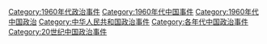 [[Category:1960年代政治事件|Category:1960年代政治事件]]
[[Category:1960年代中国事件|Category:1960年代中国事件]]
[[Category:1960年代中国政治|Category:1960年代中国政治]]
[[Category:中华人民共和国政治事件|Category:中华人民共和国政治事件]]
[[Category:各年代中国政治事件|Category:各年代中国政治事件]]
[[Category:20世纪中国政治事件|Category:20世纪中国政治事件]]